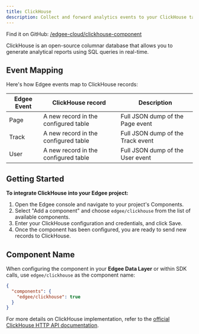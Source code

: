 ```yaml
---
title: ClickHouse
description: Collect and forward analytics events to your ClickHouse tables.
---
```



<EdgeeSdk />

Find it on GitHub: [<Icon icon="github" iconType="solid" /> /edgee-cloud/clickhouse-component](https://github.com/edgee-cloud/clickhouse-component)

ClickHouse is an open-source columnar database that allows you to generate analytical reports using SQL queries in real-time.

## Event Mapping

Here's how Edgee events map to ClickHouse records:

| Edgee Event | ClickHouse record | Description |
|-------------|----------------|-------------|
| Page        | A new record in the configured table | Full JSON dump of the Page event |
| Track       | A new record in the configured table | Full JSON dump of the Track event |
| User        | A new record in the configured table | Full JSON dump of the User event |


## Getting Started

**To integrate ClickHouse into your Edgee project:**

1. Open the Edgee console and navigate to your project's Components.
2. Select "Add a component" and choose `edgee/clickhouse` from the list of available components.
3. Enter your ClickHouse configuration and credentials, and click Save. <br />
5. Once the component has been configured, you are ready to send new records to ClickHouse.

## Component Name

When configuring the component in your **Edgee Data Layer** or within SDK calls, use `edgee/clickhouse` as the component name:

```json
{
  "components": {
    "edgee/clickhouse": true
  }
}
```

For more details on ClickHouse implementation, refer to the 
[official ClickHouse HTTP API documentation](https://clickhouse.com/docs/interfaces/http#insert-queries).
